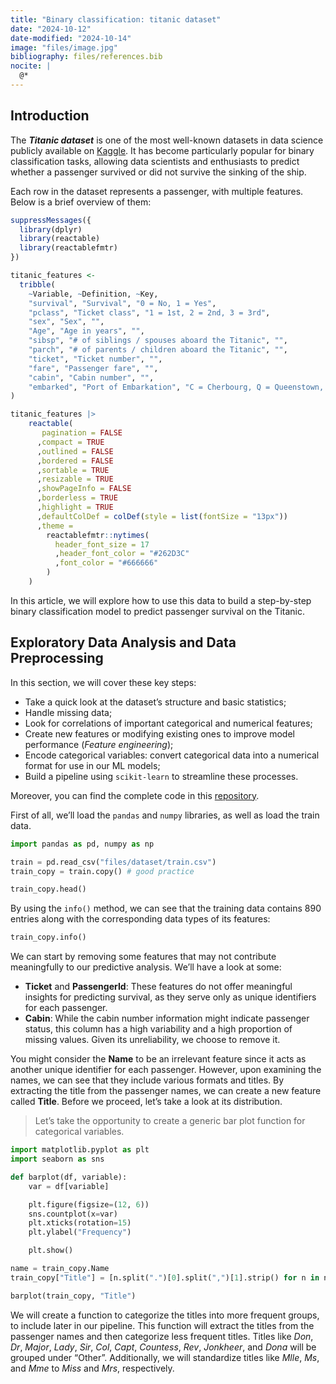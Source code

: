 ```yaml
---
title: "Binary classification: titanic dataset"
date: "2024-10-12"
date-modified: "2024-10-14"
image: "files/image.jpg"
bibliography: files/references.bib
nocite: |
  @*
---
```


## Introduction

The ***Titanic dataset*** is one of the most well-known datasets in data science publicly available on [Kaggle](https://www.kaggle.com/c/titanic). It has become particularly popular for binary classification tasks, allowing data scientists and enthusiasts to predict whether a passenger survived or did not survive the sinking of the ship.

Each row in the dataset represents a passenger, with multiple features. Below is a brief overview of them:

```r

suppressMessages({
  library(dplyr)
  library(reactable)
  library(reactablefmtr)
})

titanic_features <- 
  tribble(
    ~Variable, ~Definition, ~Key,
    "survival", "Survival", "0 = No, 1 = Yes",
    "pclass", "Ticket class", "1 = 1st, 2 = 2nd, 3 = 3rd",
    "sex", "Sex", "",
    "Age", "Age in years", "",
    "sibsp", "# of siblings / spouses aboard the Titanic", "",
    "parch", "# of parents / children aboard the Titanic", "",
    "ticket", "Ticket number", "",
    "fare", "Passenger fare", "",
    "cabin", "Cabin number", "",
    "embarked", "Port of Embarkation", "C = Cherbourg, Q = Queenstown, S = Southampton"
)

titanic_features |> 
    reactable(
       pagination = FALSE
      ,compact = TRUE
      ,outlined = FALSE
      ,bordered = FALSE
      ,sortable = TRUE
      ,resizable = TRUE
      ,showPageInfo = FALSE
      ,borderless = TRUE
      ,highlight = TRUE
      ,defaultColDef = colDef(style = list(fontSize = "13px"))
      ,theme =
        reactablefmtr::nytimes(
          header_font_size = 17
          ,header_font_color = "#262D3C"
          ,font_color = "#666666"
        )
    )

```

In this article, we will explore how to use this data to build a step-by-step binary classification model to predict passenger survival on the Titanic.

## Exploratory Data Analysis and Data Preprocessing

In this section, we will cover these key steps:

-   Take a quick look at the dataset’s structure and basic statistics;
-   Handle missing data;
-   Look for correlations of important categorical and numerical features;
-   Create new features or modifying existing ones to improve model performance (*Feature engineering*);
-   Encode categorical variables: convert categorical data into a numerical format for use in our ML models;
-   Build a pipeline using `scikit-learn` to streamline these processes.

Moreover, you can find the complete code in this [repository]().

First of all, we'll load the `pandas` and `numpy` libraries, as well as load the train data.

```python
import pandas as pd, numpy as np

train = pd.read_csv("files/dataset/train.csv")
train_copy = train.copy() # good practice

train_copy.head()
```

By using the `info()` method, we can see that the training data contains 890 entries along with the corresponding data types of its features:

```python
train_copy.info()
```

We can start by removing some features that may not contribute meaningfully to our predictive analysis. We'll have a look at some:

-   **Ticket** and **PassengerId**: These features do not offer meaningful insights for predicting survival, as they serve only as unique identifiers for each passenger.
-   **Cabin**: While the cabin number information might indicate passenger status, this column has a high variability and a high proportion of missing values. Given its unreliability, we choose to remove it.

You might consider the **Name** to be an irrelevant feature since it acts as another unique identifier for each passenger. However, upon examining the names, we can see that they include various formats and titles. By extracting the title from the passenger names, we can create a new feature called **Title**. Before we proceed, let's take a look at its distribution.

> Let's take the opportunity to create a generic bar plot function for categorical variables.

```python
import matplotlib.pyplot as plt
import seaborn as sns

def barplot(df, variable):
    var = df[variable]

    plt.figure(figsize=(12, 6))
    sns.countplot(x=var)
    plt.xticks(rotation=15)
    plt.ylabel("Frequency")

    plt.show()
```

```python
name = train_copy.Name
train_copy["Title"] = [n.split(".")[0].split(",")[1].strip() for n in name]

barplot(train_copy, "Title")
```

We will create a function to categorize the titles into more frequent groups, to include later in our pipeline. This function will extract the titles from the passenger names and then categorize less frequent titles. Titles like *Don*, *Dr*, *Major*, *Lady*, *Sir*, *Col*, *Capt*, *Countess*, *Rev*, *Jonkheer*, and *Dona* will be grouped under "Other". Additionally, we will standardize titles like *Mlle*, *Ms*, and *Mme* to *Miss* and *Mrs*, respectively.

